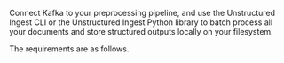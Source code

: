 Connect Kafka to your preprocessing pipeline, and use the Unstructured Ingest CLI or the Unstructured Ingest Python library to batch process all your documents and store structured outputs locally on your filesystem.

The requirements are as follows. 


<SharedKafka />
<SharedKafkaCLIAPI />